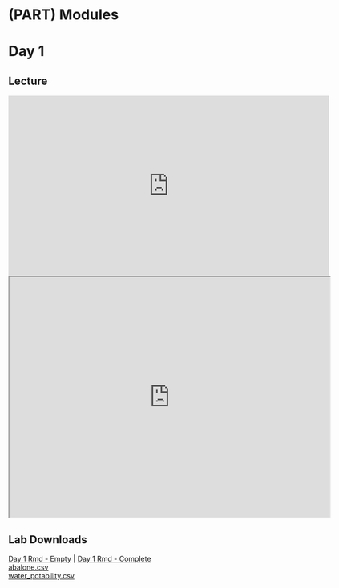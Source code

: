 # (PART) Modules {-}

# Day 1

## Lecture

<iframe width="640" height="360" src="https://www.youtube.com/embed/U1SISPhYZdk" title="YouTube video player" frameborder="0" allow="accelerometer; autoplay; clipboard-write; encrypted-media; gyroscope; picture-in-picture; web-share" referrerpolicy="strict-origin-when-cross-origin" allowfullscreen></iframe>


<iframe src="https://docs.google.com/presentation/d/1H8WYnii2Vdm5x8aA9nRKxSsFODOQRPf9/preview" width="640" height="480" allow="autoplay"></iframe>  


## Lab Downloads
[Day 1 Rmd - Empty ](https://drive.google.com/file/d/1yfOvH9V7Bfv10zSSZn7YVtd-onhiR1zl/view?usp=sharing)  | [Day 1 Rmd - Complete](https://drive.google.com/file/d/1HQqMnK00K3UyRp-6qZPtyXygra8d6iIO/view?usp=sharing)  
[abalone.csv](https://drive.google.com/file/d/1taCATRfEQxTA0sUqw1dBgX9812DUSMZq/view?usp=drive_link)  
[water_potability.csv](https://drive.google.com/file/d/1ZOTY43EyPoNBltGedDfOdsKzq9HSA77e/view?usp=sharing)  

